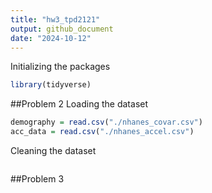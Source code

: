 ```yaml
---
title: "hw3_tpd2121"
output: github_document
date: "2024-10-12"
---
```


Initializing the packages
```r
library(tidyverse)
```

##Problem 2
Loading the dataset
```r
demography = read.csv("./nhanes_covar.csv")
acc_data = read.csv("./nhanes_accel.csv")
```

Cleaning the dataset
```r

```


##Problem 3
